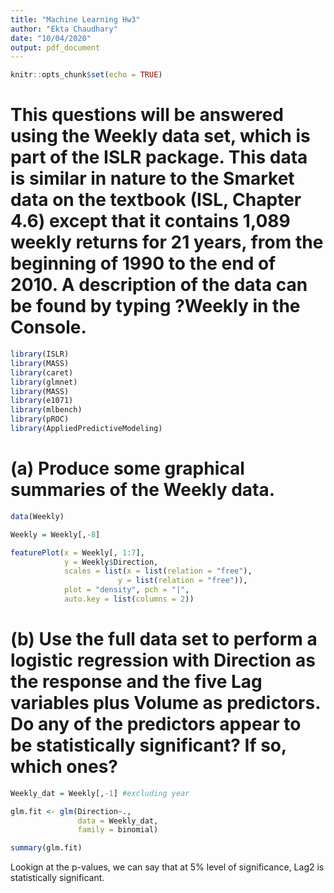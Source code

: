 ```yaml
---
title: "Machine Learning Hw3"
author: "Ekta Chaudhary"
date: "10/04/2020"
output: pdf_document
---
```


```r
knitr::opts_chunk$set(echo = TRUE)
```

# This questions will be answered using the Weekly data set, which is part of the ISLR package. This data is similar in nature to the Smarket data on the textbook (ISL, Chapter 4.6) except that it contains 1,089 weekly returns for 21 years, from the beginning of 1990 to the end of 2010. A description of the data can be found by typing ?Weekly in the Console.

```r
library(ISLR)
library(MASS)
library(caret)
library(glmnet)
library(MASS)
library(e1071)
library(mlbench)
library(pROC)
library(AppliedPredictiveModeling)
```

# (a) Produce some graphical summaries of the Weekly data.

```r
data(Weekly)

Weekly = Weekly[,-8]

featurePlot(x = Weekly[, 1:7], 
            y = Weekly$Direction,
            scales = list(x = list(relation = "free"), 
                        y = list(relation = "free")),
            plot = "density", pch = "|", 
            auto.key = list(columns = 2))
```

# (b) Use the full data set to perform a logistic regression with Direction as the response and the five Lag variables plus Volume as predictors. Do any of the predictors appear to be statistically significant? If so, which ones?

```r
Weekly_dat = Weekly[,-1] #excluding year 
```

```r
glm.fit <- glm(Direction~., 
               data = Weekly_dat, 
               family = binomial)

summary(glm.fit)
```
Lookign at the p-values, we can say that at 5% level of significance, Lag2 is statistically significant. 